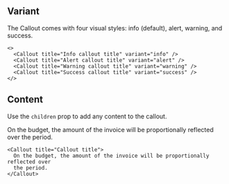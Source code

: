 
## Variant

The Callout comes with four visual styles: info (default), alert, warning, and success.

<Preview className="grid">
  <Callout title="Info callout title" variant="info" />
  <Callout title="Alert callout title" variant="alert" />
  <Callout title="Warning callout title" variant="warning" />
  <Callout title="Success callout title" variant="success" />
</Preview>

```tsx sandbox
<>
  <Callout title="Info callout title" variant="info" />
  <Callout title="Alert callout title" variant="alert" />
  <Callout title="Warning callout title" variant="warning" />
  <Callout title="Success callout title" variant="success" />
</>
```

## Content

Use the `children` prop to add any content to the callout.

<Preview className="grid">
  <Callout title="Callout title">
    On the budget, the amount of the invoice will be proportionally reflected
    over the period.
  </Callout>
</Preview>

```tsx sandbox
<Callout title="Callout title">
  On the budget, the amount of the invoice will be proportionally reflected over
  the period.
</Callout>
```
